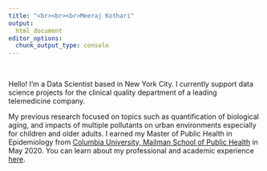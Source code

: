 ```yaml
---
title: "<br><br><br>Meeraj Kothari"
output: 
  html_document
editor_options: 
  chunk_output_type: console
---
```

<style>
.main-container {
  max-width: 70%;
  margin-left: 15%;
  margin-right: 30%;
}
</style>


<br> 


Hello! I'm a Data Scientist based in New York City. I currently support data science projects for the clinical quality department of a leading telemedicine company. 

My previous research focused on topics such as quantification of biological aging, and impacts of multiple pollutants on urban environments especially for children and older adults. I earned my Master of Public Health in Epidemiology from [Columbia University, Mailman School of Public Health](https://www.mailman.columbia.edu) in May 2020. You can learn about my professional and academic experience [here](about.html).


